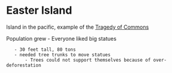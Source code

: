 = Easter Island =

Island in the pacific, example of the [[Tragedy of Commons]]

Population grew
- Everyone liked big statues 
	- 30 feet tall, 80 tons
	- needed tree trunks to move statues
		- Trees could not support themselves because of over-deforestation
